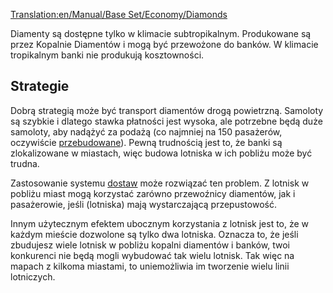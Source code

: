[[Translation:en/Manual/Base Set/Economy/Diamonds]]

{{pl/Ładunek|name=Diamenty
|image=Diamonds.png
|produced=[[pl/Manual/Base Set/Economy/Kopalnia diamentów|Kopalnia diamentów]]
|accepted=[[pl/Manual/Base Set/Economy/Bank|Bank]]
}}

Diamenty są dostępne tylko w klimacie subtropikalnym. Produkowane są przez Kopalnie Diamentów i mogą być przewożone do banków. W klimacie tropikalnym banki nie produkują kosztowności.
== Strategie ==

Dobrą strategią może być transport diamentów drogą powietrzną. Samoloty są szybkie i dlatego stawka płatności jest wysoka, ale potrzebne będą duże samoloty, aby nadążyć za podażą (co najmniej na 150 pasażerów, oczywiście [[pl/Przebudowa|przebudowane]]). Pewną trudnością jest to, że banki są zlokalizowane w miastach, więc budowa lotniska w ich pobliżu może być trudna.

Zastosowanie systemu [[pl/Dostawa|dostaw]] może rozwiązać ten problem. Z lotnisk w pobliżu miast mogą korzystać zarówno przewoźnicy diamentów, jak i pasażerowie, jeśli (lotniska) mają wystarczającą przepustowość.

Innym użytecznym efektem ubocznym korzystania z lotnisk jest to, że w każdym mieście dozwolone są tylko dwa lotniska. Oznacza to, że jeśli zbudujesz wiele lotnisk w pobliżu kopalni diamentów i banków, twoi konkurenci nie będą mogli wybudować tak wielu lotnisk. Tak więc na mapach z kilkoma miastami, to uniemożliwia im tworzenie wielu linii lotniczych.

{{pl/Navbox Ładunek}}